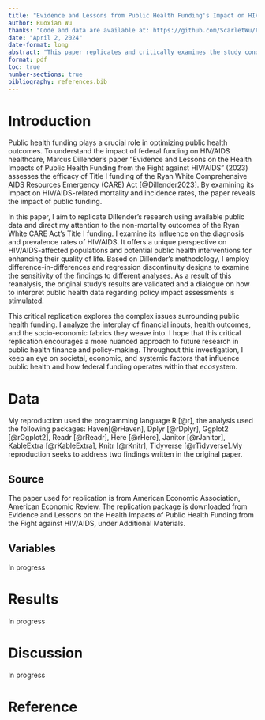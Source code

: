 ```yaml
---
title: "Evidence and Lessons from Public Health Funding's Impact on HIV/AIDS"
author: Ruoxian Wu
thanks: "Code and data are available at: https://github.com/ScarletWu/Funding_Fuels_the_HIV-AIDS_Fight.git. Replication on Social Science Reproduction platform is available at: https://www.socialsciencereproduction.org/reproductions/1783/"
date: "April 2, 2024"
date-format: long
abstract: "This paper replicates and critically examines the study conducted by Marcus Dillender (2023) on the impact of the Ryan White CARE Act's Title I funding on HIV/AIDS outcomes. My replication focuses on the study's methodology, data integrity, and the robustness of its conclusions, particularly in the context of diagnosis and prevalence data. I assess the original findings through a reanalysis of public data sources and discuss the implications of our results for public health policy and future research directions."
format: pdf
toc: true
number-sections: true
bibliography: references.bib
---
```



# Introduction

Public health funding plays a crucial role in optimizing public health outcomes. To understand the impact of federal funding on HIV/AIDS healthcare, Marcus Dillender's paper "Evidence and Lessons on the Health Impacts of Public Health Funding from the Fight against HIV/AIDS" (2023) assesses the efficacy of Title I funding of the Ryan White Comprehensive AIDS Resources Emergency (CARE) Act [@Dillender2023]. By examining its impact on HIV/AIDS-related mortality and incidence rates, the paper reveals the impact of public funding. 

In this paper, I aim to replicate Dillender's research using available public data and direct my attention to the non-mortality outcomes of the Ryan White CARE Act's Title I funding. I examine its influence on the diagnosis and prevalence rates of HIV/AIDS. It offers a unique perspective on HIV/AIDS-affected populations and potential public health interventions for enhancing their quality of life. Based on Dillender's methodology, I employ difference-in-differences and regression discontinuity designs to examine the sensitivity of the findings to different analyses. As a result of this reanalysis, the original study's results are validated and a dialogue on how to interpret public health data regarding policy impact assessments is stimulated.

This critical replication explores the complex issues surrounding public health funding. I analyze the interplay of financial inputs, health outcomes, and the socio-economic fabrics they weave into. I hope that this critical replication encourages a more nuanced approach to future research in public health finance and policy-making. Throughout this investigation, I keep an eye on societal, economic, and systemic factors that influence public health and how federal funding operates within that ecosystem.

# Data
My reproduction used the programming language R [@r], the analysis used the following packages: Haven[@rHaven], Dplyr [@rDplyr], Ggplot2 [@rGgplot2], Readr [@rReadr], Here [@rHere], Janitor [@rJanitor], KableExtra [@rKableExtra], Knitr [@rKnitr], Tidyverse [@rTidyverse].My reproduction seeks to address two findings written in the original paper.

## Source
The paper used for replication is from American Economic Association, American Economic Review. The replication package is downloaded from Evidence and Lessons on the Health Impacts of Public Health Funding from the Fight against HIV/AIDS, under Additional Materials. 

## Variables
In progress

# Results
In progress

# Discussion
In progress

# Reference